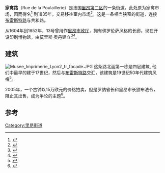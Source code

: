 {{Infobox street
| name                    = 家禽路
| native_name             = Rue de la Poulaillerie
| image                   = Horloge Charvet.JPG
| caption                 = 钟
| former_names            = Rue Maudite
| location                = 法国里昂[[里昂第二区|里昂第二区]]
| coordinates             = {{coord|45.764189|N|4.834526|E}}
}}
'''家禽路'''（Rue de la Poulaillerie）是法国[[里昂第二区|里昂第二区]]的一条街道。此处原为家禽市场，因而得名<ref>{{cite book |title=À travers les rues de Lyon |first=Adolphe |last=Vachet |year=1902 |edition=1982, Marseille |place=Lyon |publisher=Laffitte reprints |language=法语|isbn=2-7348-0062-4 |page=}}</ref> 到1835年，交易移往室内市场<ref>{{cite book |title=Lyon pas à pas — son histoire à travers ses rues — Presqu'île, rive gauche du Rhône, quais et ponts du Rhône |last=Pelletier |first=Jean |publisher=Horvath |place=Roanne / Le Coteau |year=1986 |language=法语 |isbn=2-7171-0453-4 |page=60}}</ref>。这是一条相当狭窄的街道，连接[[布雷斯特路|布雷斯特路]]与共和路。

从1604年到1652年，13号曾用作[[里昂市政厅|里昂市政厅]]，拥有佛罗伦萨风格的长廊，现在开设印刷博物馆，由莫里斯·奥丹建立<ref>{{cite book |title=Lyon et ses rues |last=Brun De La Valette |first=Robert |publisher=Le Fleuve |place=Paris |year=1969 |language=法语 |page=173}}</ref><ref>{{cite book |title=Façades lyonnaises — 2000 ans de créations architecturale et de confluence culturelles |first=Nicolas |last=Jacquet |publisher=Les Beaux Jours |place=Paris |year=2008 |language=法语|isbn=978-2-35179-026-7 |pages=37,52,72}}</ref>。

==建筑==
[[File:Musee_Imprimerie_Lyon2_fr_facade.JPG|thumb]]
这条路北面第一栋是四层建筑, 他们中最早的建于17世纪，然后与[[布雷斯特路|布雷斯特路]]交汇，该建筑是19世纪50年代建筑风格<ref>{{cite web |title=Rue de la Poulaillerie |url=http://ruesdelyon.wysiup.net/PageRubrique.php?ID=1001926&rubID=1002088# |publisher=Rues de Lyon |language=法语 |accessdate=2009年12月1日 |archive-url=https://web.archive.org/web/20120222232128/http://ruesdelyon.wysiup.net/PageRubrique.php?ID=1001926&rubID=1002088 |archive-date=2012年2月22日 |dead-url=yes }}</ref>。

2005年，一个古钟以15万欧元的价格拍卖，但是罗纳省长和里昂市长颁布法令，阻止其出售，成为争论的主题<ref>{{cite web |title=« L'Horloge aux Guignols » ou les navrantes péripéties du patrimoine architectural à Lyon (1/3) |url=http://avecvuesurlaterre.blog.lemonde.fr/2009/11/25/%C2%AB-l%E2%80%99horloge-aux-guignols-%C2%BB-ou-les-navrantes-peripeties-du-patrimoine-architectural-a-lyon-13/ |publisher=Avec vue sur la terre - Droit de l'environnement |work=[[Le_Monde|Le Monde]] |language=法语 |date=2009年11月25日 |accessdate=2009年12月1日 |archive-url=https://web.archive.org/web/20101121122144/http://avecvuesurlaterre.blog.lemonde.fr/2009/11/25/%C2%AB-l%E2%80%99horloge-aux-guignols-%C2%BB-ou-les-navrantes-peripeties-du-patrimoine-architectural-a-lyon-13/ |archive-date=2010年11月21日 |dead-url=yes }}</ref>。

==参考==
{{reflist}}
[[Category:里昂街道|Category:里昂街道]]